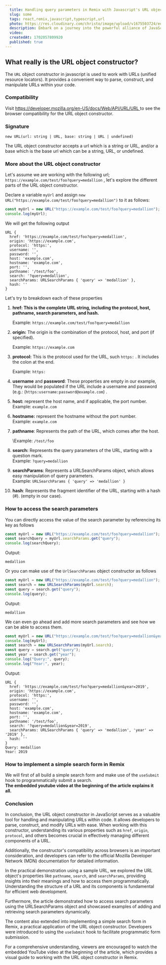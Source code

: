 ```yaml
---
  title: Handling query parameters in Remix with Javascript's URL object constructor
  slug: some
  tags: react,remix,javascript,typescript,url
  photo: https://res.cloudinary.com/christo/image/upload/v1675503724/education_uoesny.jpg
  description: Embark on a journey into the powerful alliance of JavaScript's URL Object. Uncover the art of seamless navigation, dynamic routing, and adept handling of query parameters in Remix
  video: 
  createdAt: 1702057809920
  published: true 
---
```


## What really is the URL object constructor?

The `URL` object constructor in javascript is used to work with URLs (unified resource locators). It provides a convenient way to parse, construct, and manipulate URLs within your code.

### Compatibility

Visit [https://developer.mozilla.org/en-US/docs/Web/API/URL/URL ](https://developer.mozilla.org/en-US/docs/Web/API/URL/URL)to see the browser compatibility for the URL object constructor.

### Signature

`new URL(url: string | URL, base: string | URL | undefined)`

The URL object constructor accepts a url which is a string or URL, and/or a base which is the base url which can be a string, URL, or undefined.

### More about the URL object constructor

Let's assume we are working with the following url; `https://example.com/test/foo?query=medallion` , let's explore the different parts of the URL object constructor.

Declare a variable `myUrl` and assign `new URL("https://example.com/test/foo?query=medallion")` to it as follows:

```javascript
const myUrl = new URL("https://example.com/test/foo?query=medallion");
console.log(myUrl);
```

We will get the following output

```shell
URL {
  href: 'https://example.com/test/foo?query=medallion',
  origin: 'https://example.com',
  protocol: 'https:',
  username: '',
  password: '',
  host: 'example.com',
  hostname: 'example.com',
  port: '',
  pathname: '/test/foo',
  search: '?query=medallion',
  searchParams: URLSearchParams { 'query' => 'medallion' },
  hash: ''
}
```

Let's try to breakdown each of these properties

1.  **href: This is the complete URL string, including the protocol, host, pathname, search parameters, and hash.**

    Example: `https://example.com/test/foo?query=medallion`

2.  **origin:** The origin is the combination of the protocol, host, and port (if specified).

    Example: `https://example.com`

3.  **protocol:** This is the protocol used for the URL, such `https:` . It includes the colon at the end.

    Example: `https:`

4.  **username** and **password**: These properties are empty in our example, They would be populated if the URL include a username and password (e.g.: (`https:username:password@example.com`) .
5.  **host:** represent the host name, and if applicable, the port number.\
    Example: `example.com`
6.  **hostname:** represent the hostname without the port number.\
    Example: `example.com`
7.  **pathname**: Represents the path of the URL, which comes after the host.

    \Example: `/test/foo`

8.  **search:** Represents the query parameters of the URL, starting with a question mark.\
    Example: `?query=medallion`
9.  **searchParams**: Represents a URLSearchParams object, which allows easy manipulation of query parameters.\
    Example: `URLSearchParams { 'query' => 'medallion' }`
10. **hash**: Represents the fragment identifier of the URL, starting with a hash (#). (empty in our case).

### How to access the search parameters

You can directly access the value of the search parameter by referencing its key as follows

```javascript
const myUrl = new URL("https://example.com/test/foo?query=medallion");
const searchQuery = myUrl.searchParams.get("query");
console.log(searchQuery);
```

Output:

```shell
medallion
```

Or you can make use of the `UrlSearchParams` object constructor as follows

```javascript
const myUrl = new URL("https://example.com/test/foo?query=medallion");
const search = new URLSearchParams(myUrl.search);
const query = search.get("query");
console.log(query);
```

Output:

```shell
medallion
```

We can even go ahead and add more search parameters and see how we can be able to access them.

```javascript
const myUrl = new URL("https://example.com/test/foo?query=medallion&year=2019");
console.log(myUrl);
const search = new URLSearchParams(myUrl.search);
const query = search.get("query");
const year = search.get("year");
console.log("Query:", query);
console.log("Year:", year);
```

Output:

```shell
URL {
  href: 'https://example.com/test/foo?query=medallion&year=2019',
  origin: 'https://example.com',
  protocol: 'https:',
  username: '',
  password: '',
  host: 'example.com',
  hostname: 'example.com',
  port: '',
  pathname: '/test/foo',
  search: '?query=medallion&year=2019',
  searchParams: URLSearchParams { 'query' => 'medallion', 'year' => '2019' },
  hash: ''
}
Query: medallion
Year: 2019
```

### How to implement a simple search form in Remix

We will first of all build a simple search form and make use of the `useSubmit` hook to programmatically submit a search.\
**The embedded youtube video at the beginning of the article explains it all.**

### Conclusion

In conclusion, the URL object constructor in JavaScript serves as a valuable tool for handling and manipulating URLs within code. It allows developers to parse, construct, and modify URLs with ease. When working with this constructor, understanding its various properties such as `href`, `origin`, `protocol`, and others becomes crucial in effectively managing different components of a URL.

Additionally, the constructor's compatibility across browsers is an important consideration, and developers can refer to the official Mozilla Developer Network (MDN) documentation for detailed information.

In the practical demonstration using a sample URL, we explored the URL object's properties like `pathname`, `search`, and `searchParams`, providing insights into their meanings and how to access them programmatically. Understanding the structure of a URL and its components is fundamental for efficient web development.

Furthermore, the article demonstrated how to access search parameters using the URLSearchParams object and showcased examples of adding and retrieving search parameters dynamically.

The content also extended into implementing a simple search form in Remix, a practical application of the URL object constructor. Developers were introduced to using the `useSubmit` hook to facilitate programmatic form submission.

For a comprehensive understanding, viewers are encouraged to watch the embedded YouTube video at the beginning of the article, which provides a visual guide to working with the URL object constructor in Remix.
